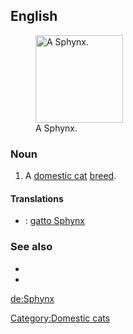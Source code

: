 ==English==
[[File:Shabbat.jpg|thumb|right|140px|A Sphynx.]]
===Noun===
{{en-noun|es}}

# A [[domestic cat]] [[breed]].

====Translations====
{{checktrans-top}}
*{{ttbc|Italian}}: [[gatto Sphynx]]
{{checktrans-mid}}

{{checktrans-bottom}}

===See also===
*{{pedia|Sphynx (cat)}}
*{{commonslite|Category:Sphynx (cat)}}

[[Category:Domestic cats]]

[[de:Sphynx]]